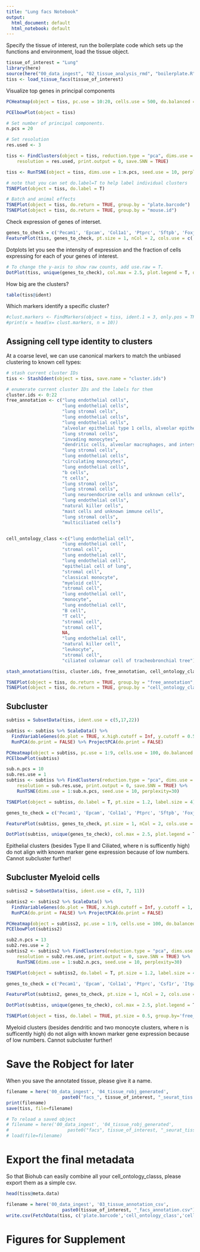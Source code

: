 ```yaml
---
title: "Lung facs Notebook"
output:
  html_document: default
  html_notebook: default
---
```


Specify the tissue of interest, run the boilerplate code which sets up the functions and environment, load the tissue object.

```r
tissue_of_interest = "Lung"
library(here)
source(here("00_data_ingest", "02_tissue_analysis_rmd", "boilerplate.R"))
tiss <- load_tissue_facs(tissue_of_interest)
```
Visualize top genes in principal components

```r
PCHeatmap(object = tiss, pc.use = 10:20, cells.use = 500, do.balanced = TRUE, label.columns = FALSE, num.genes = 8)
```

```r
PCElbowPlot(object = tiss)
```

```r
# Set number of principal components. 
n.pcs = 20
```

```r
# Set resolution 
res.used <- 3

tiss <- FindClusters(object = tiss, reduction.type = "pca", dims.use = 1:n.pcs, 
    resolution = res.used, print.output = 0, save.SNN = TRUE)
```

```r
tiss <- RunTSNE(object = tiss, dims.use = 1:n.pcs, seed.use = 10, perplexity=30)
```

```r
# note that you can set do.label=T to help label individual clusters
TSNEPlot(object = tiss, do.label = T)
```

```r
# Batch and animal effects
TSNEPlot(object = tiss, do.return = TRUE, group.by = "plate.barcode")
TSNEPlot(object = tiss, do.return = TRUE, group.by = "mouse.id")
```

Check expression of genes of interset.

```r
genes_to_check = c('Pecam1', 'Epcam', 'Col1a1', 'Ptprc', 'Sftpb', 'Foxj1', 'Ager', 'Scgb1a1', 'Resp18', 'Calca', 'Scgb3a2', 'Pdpn', 'Wnt3a', 'Krt5', 'Cd8a', 'Cd79a', 'Klrb1c', 'Cd3e', 'Csf1r', 'Itgax', 'Ly6c2', 'H2-Aa', 'Marco', 'Itgax', 'Mrc1', 'Itgax', 'Cd24a', 'Cd68', 'Cx3cr1', 'Cd14', 'Itgam', 'Il3ra', 'Cd14', 'Cd19', 'Ccr2', 'Cd200r3')
FeaturePlot(tiss, genes_to_check, pt.size = 1, nCol = 2, cols.use = c('grey', 'red'))
```

Dotplots let you see the intensity of expression and the fraction of cells expressing for each of your genes of interest.

```r
# To change the y-axis to show raw counts, add use.raw = T.
DotPlot(tiss, unique(genes_to_check), col.max = 2.5, plot.legend = T, do.return = T) + coord_flip()
```

How big are the clusters?
```r
table(tiss@ident)
```

Which markers identify a specific cluster?
```r
#clust.markers <- FindMarkers(object = tiss, ident.1 = 3, only.pos = TRUE, min.pct = 0.25, thresh.use = 0.25)
#print(x = head(x= clust.markers, n = 10))
```



## Assigning cell type identity to clusters

At a coarse level, we can use canonical markers to match the unbiased clustering to known cell types:

```r
# stash current cluster IDs
tiss <- StashIdent(object = tiss, save.name = "cluster.ids")

# enumerate current cluster IDs and the labels for them
cluster.ids <- 0:22
free_annotation <- c("lung endothelial cells",
                     "lung endothelial cells",
                     "lung stromal cells",
                     "lung endothelial cells",
                     "lung endothelial cells",
                     "alveolar epithelial type 1 cells, alveolar epithelial type 2 cells, club cells, and basal cells",
                     "lung stromal cells",
                     "invading monocytes",
                     "dendritic cells, alveolar macrophages, and interstital macrophages",
                     "lung stromal cells",
                     "lung endothelial cells",
                     "circulating monocytes",
                     "lung endothelial cells",
                     "b cells",
                     "t cells",
                     "lung stromal cells",
                     "lung stromal cells",
                     "lung neuroendocrine cells and unknown cells",
                     "lung endothelial cells",
                     "natural killer cells",
                     "mast cells and unknown immune cells",
                     "lung stromal cells",
                     "multiciliated cells")


cell_ontology_class <-c("lung endothelial cell",
                     "lung endothelial cell",
                     "stromal cell",
                     "lung endothelial cell",
                     "lung endothelial cell",
                     "epithelial cell of lung",
                     "stromal cell",
                     "classical monocyte",
                     "myeloid cell",
                     "stromal cell",
                     "lung endothelial cell",
                     "monocyte",
                     "lung endothelial cell",
                     "B cell",
                     "T cell",
                     "stromal cell",
                     "stromal cell",
                     NA,
                     "lung endothelial cell",
                     "natural killer cell",
                     "leukocyte",
                     "stromal cell",
                     "ciliated columnar cell of tracheobronchial tree")

stash_annotations(tiss, cluster.ids, free_annotation, cell_ontology_class)
```

```r
TSNEPlot(object = tiss, do.return = TRUE, group.by = "free_annotation", do.label = T, no.legend = T)
TSNEPlot(object = tiss, do.return = TRUE, group.by = "cell_ontology_class", do.label = T, no.legend = T)
```

## Subcluster

```r
subtiss = SubsetData(tiss, ident.use = c(5,17,22))
```

```r
subtiss <- subtiss %>% ScaleData() %>% 
  FindVariableGenes(do.plot = TRUE, x.high.cutoff = Inf, y.cutoff = 0.5) %>%
  RunPCA(do.print = FALSE) %>% ProjectPCA(do.print = FALSE)
```

```r
PCHeatmap(object = subtiss, pc.use = 1:9, cells.use = 100, do.balanced = TRUE, label.columns = FALSE, num.genes = 8)
PCElbowPlot(subtiss)
```


```r
sub.n.pcs = 10
sub.res.use = 1
subtiss <- subtiss %>% FindClusters(reduction.type = "pca", dims.use = 1:sub.n.pcs, 
    resolution = sub.res.use, print.output = 0, save.SNN = TRUE) %>%
    RunTSNE(dims.use = 1:sub.n.pcs, seed.use = 10, perplexity=30)

TSNEPlot(object = subtiss, do.label = T, pt.size = 1.2, label.size = 4)

```


```r

genes_to_check = c('Pecam1', 'Epcam', 'Col1a1', 'Ptprc', 'Sftpb', 'Foxj1', 'Ager', 'Scgb1a1', 'Resp18', 'Calca', 'Scgb3a2', 'Pdpn', 'Wnt3a')

FeaturePlot(subtiss, genes_to_check, pt.size = 1, nCol = 2, cols.use = c('grey', 'red'))

```

```r
DotPlot(subtiss, unique(genes_to_check), col.max = 2.5, plot.legend = T, do.return = T) + coord_flip()
```

Epithelial clusters (besides Type II and Ciliated, where n is sufficently high) do not align with known marker gene expression because of low numbers. Cannot subcluster further!


## Subcluster Myeloid cells

```r
subtiss2 = SubsetData(tiss, ident.use = c(8, 7, 11))
```

```r
subtiss2 <- subtiss2 %>% ScaleData() %>% 
  FindVariableGenes(do.plot = TRUE, x.high.cutoff = Inf, y.cutoff = 1, x.low.cutoff = 0.5) %>%
  RunPCA(do.print = FALSE) %>% ProjectPCA(do.print = FALSE)
```

```r
PCHeatmap(object = subtiss2, pc.use = 1:9, cells.use = 100, do.balanced = TRUE, label.columns = FALSE, num.genes = 8)
PCElbowPlot(subtiss2)
```


```r
sub2.n.pcs = 13
sub2.res.use = 2
subtiss2 <- subtiss2 %>% FindClusters(reduction.type = "pca", dims.use = 1:sub2.n.pcs, 
    resolution = sub2.res.use, print.output = 0, save.SNN = TRUE) %>%
    RunTSNE(dims.use = 1:sub2.n.pcs, seed.use = 10, perplexity=30)

TSNEPlot(object = subtiss2, do.label = T, pt.size = 1.2, label.size = 4)

```


```r

genes_to_check = c('Pecam1', 'Epcam', 'Col1a1', 'Ptprc', 'Csf1r', 'Itgax', 'Ly6c2', 'H2-Aa', 'Marco', 'Mrc1', 'Cd74', 'Fcgr3', 'Cd24a', 'Cd68', 'Cx3cr1', 'Cd14', 'Itgam', 'Spn', 'Cd19', 'Ccr2', 'Emr1')

FeaturePlot(subtiss2, genes_to_check, pt.size = 1, nCol = 2, cols.use = c('grey', 'red'))

```

```r
DotPlot(subtiss, unique(genes_to_check), col.max = 2.5, plot.legend = T, do.return = T) + coord_flip()
```


```r
TSNEPlot(object = tiss, do.label = TRUE, pt.size = 0.5, group.by='free_annotation')
```

Myeloid clusters (besides dendritic and two monocyte clusters, where n is sufficently high) do not align with known marker gene expression because of low numbers. Cannot subcluster further!


# Save the Robject for later
When you save the annotated tissue, please give it a name.

```r
filename = here('00_data_ingest', '04_tissue_robj_generated', 
                     paste0("facs_", tissue_of_interest, "_seurat_tiss.Robj"))
print(filename)
save(tiss, file=filename)
```

```r
# To reload a saved object
# filename = here('00_data_ingest', '04_tissue_robj_generated', 
#                      paste0("facs", tissue_of_interest, "_seurat_tiss.Robj"))
# load(file=filename)
```

# Export the final metadata

So that Biohub can easily combine all your cell_ontology_classs, please export them as a simple csv.

```r
head(tiss@meta.data)
```

```r
filename = here('00_data_ingest', '03_tissue_annotation_csv', 
                     paste0(tissue_of_interest, "_facs_annotation.csv"))
write.csv(FetchData(tiss, c('plate.barcode','cell_ontology_class','cell_ontology_id', 'free_annotation', 'tSNE_1', 'tSNE_2')), file=filename)
```

# Figures for Supplement
